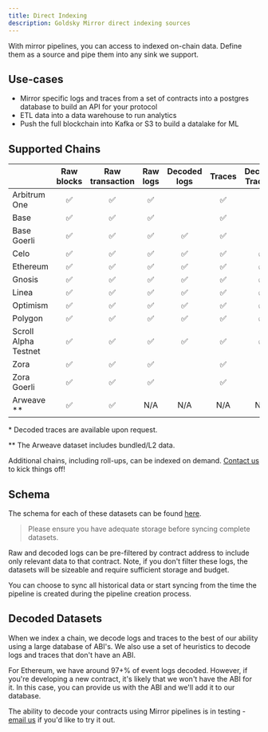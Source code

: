 ```yaml
---
title: Direct Indexing
description: Goldsky Mirror direct indexing sources
---
```


With mirror pipelines, you can access to indexed on-chain data. Define them as a source and pipe them into any sink we support.

## Use-cases

- Mirror specific logs and traces from a set of contracts into a postgres database to build an API for your protocol
- ETL data into a data warehouse to run analytics
- Push the full blockchain into Kafka or S3 to build a datalake for ML

## Supported Chains

|                      | Raw blocks | Raw transaction | Raw logs | Decoded logs | Traces | Decoded Traces \* | Raw Receipts |
| -------------------- | :--------: | :-------------: | :------: | :----------: | :----: | :---------------: | :----------: |
| Arbitrum One         |     ✅     |       ✅        |    ✅    |              |   ✅   |                   |      ✅      |
| Base                 |     ✅     |       ✅        |    ✅    |              |   ✅   |                   |      ✅      |
| Base Goerli          |     ✅     |       ✅        |    ✅    |      ✅      |   ✅   |                   |      ✅      |
| Celo                 |     ✅     |       ✅        |    ✅    |      ✅      |   ✅   |        ✅         |      ✅      |
| Ethereum             |     ✅     |       ✅        |    ✅    |      ✅      |   ✅   |        ✅         |      ✅      |
| Gnosis               |     ✅     |       ✅        |    ✅    |      ✅      |   ✅   |        ✅         |      ✅      |
| Linea                |     ✅     |       ✅        |    ✅    |      ✅      |   ✅   |        ✅         |      ✅      |
| Optimism             |     ✅     |       ✅        |    ✅    |      ✅      |   ✅   |        ✅         |      ✅      |
| Polygon              |     ✅     |       ✅        |    ✅    |      ✅      |   ✅   |        ✅         |      ✅      |
| Scroll Alpha Testnet |     ✅     |       ✅        |    ✅    |      ✅      |   ✅   |        ✅         |      ✅      |
| Zora                 |     ✅     |       ✅        |    ✅    |              |   ✅   |                   |      ✅      |
| Zora Goerli          |     ✅     |       ✅        |    ✅    |              |   ✅   |                   |      ✅      |
| Arweave \*\*         |     ✅     |       ✅        |   N/A    |     N/A      |  N/A   |        N/A        |     N/A      |

\* Decoded traces are available upon request.

\*\* The Arweave dataset includes bundled/L2 data.

Additional chains, including roll-ups, can be indexed on demand. [Contact us](mailto:support@goldsky.com) to kick things off!

## Schema

The schema for each of these datasets can be found [here](/mirror/references/indexed-on-chain-data-schemas).

> Please ensure you have adequate storage before syncing complete datasets.

Raw and decoded logs can be pre-filtered by contract address to include only relevant data to that contract. Note, if you don't filter these logs, the datasets will be sizeable and require sufficient storage and budget.

You can choose to sync all historical data or start syncing from the time the pipeline is created during the pipeline creation process.

## Decoded Datasets

When we index a chain, we decode logs and traces to the best of our ability using a large database of ABI's. We also use a set of heuristics to decode logs and traces that don't have an ABI.

For Ethereum, we have around 97+% of event logs decoded. However, if you're developing a new contract, it's likely that we won't have the ABI for it. In this case, you can provide us with the ABI and we'll add it to our database.

The ability to decode your contracts using Mirror pipelines is in testing - [email us](mailto:support@goldsky.com) if you'd like to try it out.
